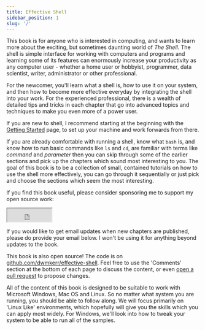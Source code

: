 ```yaml
---
title: Effective Shell
sidebar_position: 1
slug: '/'
---
```



This book is for anyone who is interested in computing, and wants to learn more about the exciting, but sometimes daunting world of _The Shell_. The shell is simple interface for working with computers and programs and learning some of its features can enormously increase your productivity as any computer user - whether a home user or hobbyist, programmer, data scientist, writer, administrator or other professional.

For the newcomer, you'll learn what a shell is, how to use it on your system, and then how to become more effective everyday by integrating the shell into your work. For the experienced professional, there is a wealth of detailed tips and tricks in each chapter that go into advanced topics and techniques to make you even more of a power user.

If you are new to shell, I recommend starting at the beginning with the [Getting Started](./01-transitioning-to-the-shell/01-getting-started/index.md) page, to set up your machine and work forwards from there.

If you are already comfortable with running a shell, know what `bash` is, and know how to run basic commands like `ls` and `cd`, are familiar with terms like _command_ and _parameter_ then you can skip through some of the earlier sections and pick up the chapters which sound most interesting to you. The goal of this book is to be a collection of small, contained tutorials on how to use the shell more effectively, you can go through it sequentially or just pick and choose the sections which seem the most interesting.

If you find this book useful, please consider sponsoring me to support my open source work:

<iframe src="https://github.com/sponsors/dwmkerr/button" title="Sponsor dwmkerr" height="35" width="116" style={{border: 0}}></iframe>

If you would like to get email updates when new chapters are published, please do provide your email below. I won't be using it for anything beyond updates to the book.

<EmailSignupForm />

This book is also open source! The code is on [github.com/dwmkerr/effective-shell](https://github.com/dwmkerr/effective-shell). Feel free to use the 'Comments' section at the bottom of each page to discuss the content, or even [open a pull request](https://github.com/dwmkerr/effective-shell/pulls) to propose changes.

All of the content of this book is designed to be suitable to work with Microsoft Windows, Mac OS and Linux. So no matter what system you are running, you should be able to follow along. We will focus primarily on 'Linux Like' environments, which hopefully will give you the skills which you can apply most widely. For Windows, we'll look into how to tweak your system to be able to run all of the samples.
